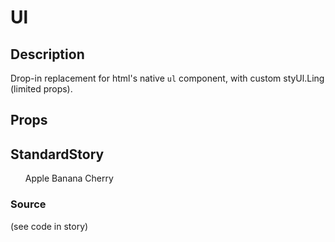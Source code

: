 
<Meta title="general/ul" component={Ul} />

# Ul

## Description
Drop-in replacement for html's native `ul` component, with custom styUl.Ling (limited props).

## Props
<Props of={Ul} />

## StandardStory
<Preview>
	<Story name="standard">
		<Ul>
			<Ul.Li>Apple</Ul.Li>
			<Ul.Li>Banana</Ul.Li>
			<Ul.Li>Cherry</Ul.Li>
		</Ul>
	</Story>
</Preview>

### Source
(see code in story)
